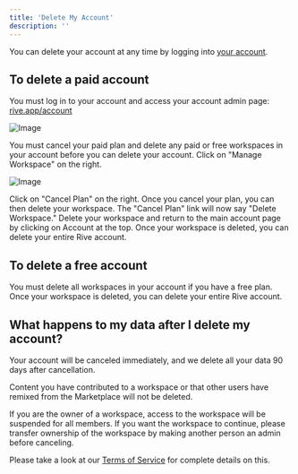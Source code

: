 ```yaml
---
title: 'Delete My Account'
description: ''
---
```


You can delete your account at any time by logging into [your account](https://rive.app/account/).

## To delete a paid account

You must log in to your account and access your account admin page: [rive.app/account​](https://rive.app/account/)

![Image](https://ucarecdn.com/263c3dd5-21fb-4cd3-8920-da4f0b1c1874/)

You must cancel your paid plan and delete any paid or free workspaces in your account before you can delete your account. Click on "Manage Workspace" on the right.

![Image](https://ucarecdn.com/767a6cfa-26d4-4d37-aecd-d0b51094aa8f/)

Click on "Cancel Plan" on the right. Once you cancel your plan, you can then delete your workspace. The "Cancel Plan" link will now say "Delete Workspace." Delete your workspace and return to the main account page by clicking on Account at the top. Once your workspace is deleted, you can delete your entire Rive account.

## To delete a free account

You must delete all workspaces in your account if you have a free plan. Once your workspace is deleted, you can delete your entire Rive account.

## What happens to my data after I delete my account?

Your account will be canceled immediately, and we delete all your data 90 days after cancellation.

Content you have contributed to a workspace or that other users have remixed from the Marketplace will not be deleted.

If you are the owner of a workspace, access to the workspace will be suspended for all members. If you want the workspace to continue, please transfer ownership of the workspace by making another person an admin before canceling.

Please take a look at our [Terms of Service](/legal/terms-of-service) for complete details on this.